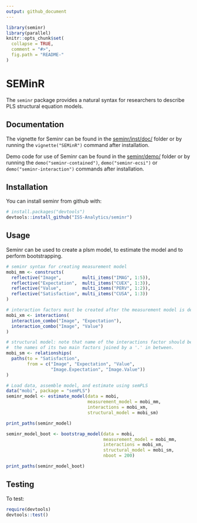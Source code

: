 ---
output: github_document
---

<!-- README.md is generated from README.Rmd. Please edit that file -->

```{r, echo = FALSE, warning=FALSE, message=FALSE}
library(seminr)
library(parallel)
knitr::opts_chunk$set(
  collapse = TRUE,
  comment = "#>",
  fig.path = "README-"
)
```

# SEMinR

The `seminr` package provides a natural syntax for researchers to describe PLS structural equation models.

## Documentation

The vignette for Seminr can be found in the [seminr/inst/doc/](https://github.com/ISS-Analytics/seminr/blob/master/inst/doc/SEMinR.html) folder or by running the `vignette("SEMinR")` command after installation.

Demo code for use of Seminr can be found in the [seminr/demo/](https://github.com/ISS-Analytics/seminr/tree/master/demo) folder or by running the `demo("seminr-contained")`, `demo("seminr-ecsi")` or `demo("seminr-interaction")` commands after installation.

## Installation

You can install seminr from github with:

```{r gh-installation, eval = FALSE}
# install.packages("devtools")
devtools::install_github("ISS-Analytics/seminr")
```

## Usage

Seminr can be used to create a plsm model, to estimate the model and to perform bootstrapping.

```{r example}
# seminr syntax for creating measurement model
mobi_mm <- constructs(
  reflective("Image",        multi_items("IMAG", 1:5)),
  reflective("Expectation",  multi_items("CUEX", 1:3)),
  reflective("Value",        multi_items("PERV", 1:2)),
  reflective("Satisfaction", multi_items("CUSA", 1:3))
)

# interaction factors must be created after the measurement model is defined
mobi_xm <- interactions(
  interaction_combo("Image", "Expectation"),
  interaction_combo("Image", "Value")
)

# structural model: note that name of the interactions factor should be
#  the names of its two main factors joined by a '.' in between.
mobi_sm <- relationships(
  paths(to = "Satisfaction",
        from = c("Image", "Expectation", "Value",
                 "Image.Expectation", "Image.Value"))
)

# Load data, assemble model, and estimate using semPLS
data("mobi", package = "semPLS")
seminr_model <- estimate_model(data = mobi,
                               measurement_model = mobi_mm,
                               interactions = mobi_xm,
                               structural_model = mobi_sm)

print_paths(seminr_model)

seminr_model_boot <- bootstrap_model(data = mobi,
                                     measurement_model = mobi_mm,
                                     interactions = mobi_xm,
                                     structural_model = mobi_sm,
                                     nboot = 200)

print_paths(seminr_model_boot)
```

## Testing

To test:

```{r devtools-test, eval = FALSE}
require(devtools)
devtools::test()
```

